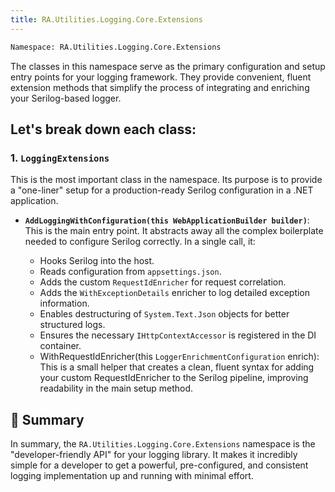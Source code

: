 ```yaml
---
title: RA.Utilities.Logging.Core.Extensions
---
```


```bash
Namespace: RA.Utilities.Logging.Core.Extensions
```

The classes in this namespace serve as the primary configuration and setup entry points for your logging framework.
They provide convenient, fluent extension methods that simplify the process of integrating and enriching your Serilog-based logger.

## Let's break down each class:

### 1. `LoggingExtensions`
This is the most important class in the namespace.
Its purpose is to provide a "one-liner" setup for a production-ready Serilog configuration in a .NET application.

* **`AddLoggingWithConfiguration(this WebApplicationBuilder builder)`**:
This is the main entry point.
It abstracts away all the complex boilerplate needed to configure Serilog correctly. In a single call, it:

  * Hooks Serilog into the host.
  * Reads configuration from `appsettings.json`.
  * Adds the custom `RequestIdEnricher` for request correlation.
  * Adds the `WithExceptionDetails` enricher to log detailed exception information.
  * Enables destructuring of `System.Text.Json` objects for better structured logs.
  * Ensures the necessary `IHttpContextAccessor` is registered in the DI container.
  * WithRequestIdEnricher(this `LoggerEnrichmentConfiguration` enrich): This is a small helper that creates a clean, fluent syntax for adding your custom RequestIdEnricher to the Serilog pipeline, improving readability in the main setup method.


## 🧠 Summary
In summary, the `RA.Utilities.Logging.Core.Extensions` namespace is the "developer-friendly API" for your logging library.
It makes it incredibly simple for a developer to get a powerful, pre-configured,
and consistent logging implementation up and running with minimal effort.


<br />
<br />


<DocCardList />